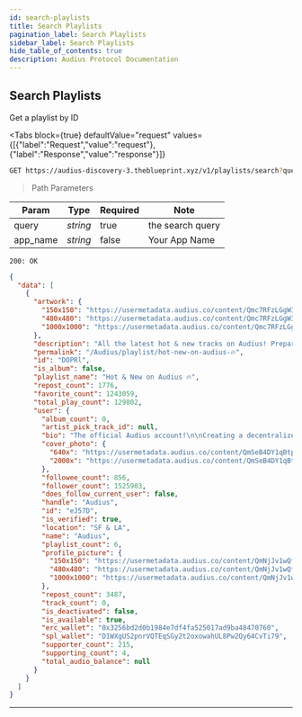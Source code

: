 ```yaml
---
id: search-playlists
title: Search Playlists
pagination_label: Search Playlists
sidebar_label: Search Playlists
hide_table_of_contents: true
description: Audius Protocol Documentation
---
```



## Search Playlists

Get a playlist by ID

<Tabs
  block={true}
  defaultValue="request"
  values={[{"label":"Request","value":"request"},{"label":"Response","value":"response"}]}
>
<TabItem value="request">

```bash
GET https://audius-discovery-3.theblueprint.xyz/v1/playlists/search?query=Hot & New&app_name=EXAMPLEAPP HTTP/1.1
```

> Path Parameters

| Param    | Type     | Required | Note             |
| -------- | -------- | -------- | ---------------- |
| query    | _string_ | true     | the search query |
| app_name | _string_ | false    | Your App Name    |

</TabItem>
<TabItem value="response">

`200: OK`

```json
{
  "data": [
    {
      "artwork": {
        "150x150": "https://usermetadata.audius.co/content/Qmc7RFzLGgW3DUTgKK49LzxEwe3Lmb47q85ZwJJRVYTXPr/150x150.jpg",
        "480x480": "https://usermetadata.audius.co/content/Qmc7RFzLGgW3DUTgKK49LzxEwe3Lmb47q85ZwJJRVYTXPr/480x480.jpg",
        "1000x1000": "https://usermetadata.audius.co/content/Qmc7RFzLGgW3DUTgKK49LzxEwe3Lmb47q85ZwJJRVYTXPr/1000x1000.jpg"
      },
      "description": "All the latest hot & new tracks on Audius! Prepare to buckle in for a trip through various genres featuring artists you love and new artists you are about to discover.",
      "permalink": "/Audius/playlist/hot-new-on-audius-🔥",
      "id": "DOPRl",
      "is_album": false,
      "playlist_name": "Hot & New on Audius 🔥",
      "repost_count": 1776,
      "favorite_count": 1243059,
      "total_play_count": 129802,
      "user": {
        "album_count": 0,
        "artist_pick_track_id": null,
        "bio": "The official Audius account!\n\nCreating a decentralized and open-source streaming music platform controlled by artists, fans, & developers.\n\nhttps://discord.gg/audius\nhttps://t.me/audius",
        "cover_photo": {
          "640x": "https://usermetadata.audius.co/content/QmSeB4DY1qBtp9hbnmMwnkGepRY6tRrNQcgZU2oNk4SK1q/640x.jpg",
          "2000x": "https://usermetadata.audius.co/content/QmSeB4DY1qBtp9hbnmMwnkGepRY6tRrNQcgZU2oNk4SK1q/2000x.jpg"
        },
        "followee_count": 856,
        "follower_count": 1525903,
        "does_follow_current_user": false,
        "handle": "Audius",
        "id": "eJ57D",
        "is_verified": true,
        "location": "SF & LA",
        "name": "Audius",
        "playlist_count": 6,
        "profile_picture": {
          "150x150": "https://usermetadata.audius.co/content/QmNjJv1wQf2DJq3GNXjXzSL8UXFUGXfchg4NhL7UpbnF1f/150x150.jpg",
          "480x480": "https://usermetadata.audius.co/content/QmNjJv1wQf2DJq3GNXjXzSL8UXFUGXfchg4NhL7UpbnF1f/480x480.jpg",
          "1000x1000": "https://usermetadata.audius.co/content/QmNjJv1wQf2DJq3GNXjXzSL8UXFUGXfchg4NhL7UpbnF1f/1000x1000.jpg"
        },
        "repost_count": 3487,
        "track_count": 0,
        "is_deactivated": false,
        "is_available": true,
        "erc_wallet": "0x3256bd2d0b1984e7df4fa525017ad9ba48470760",
        "spl_wallet": "D1WXgUS2pnrVQTEqSGy2t2oxowahUL8Pw2Qy64CvTi79",
        "supporter_count": 215,
        "supporting_count": 4,
        "total_audio_balance": null
      }
    }
  ]
}
```

</TabItem>
</Tabs>

---
